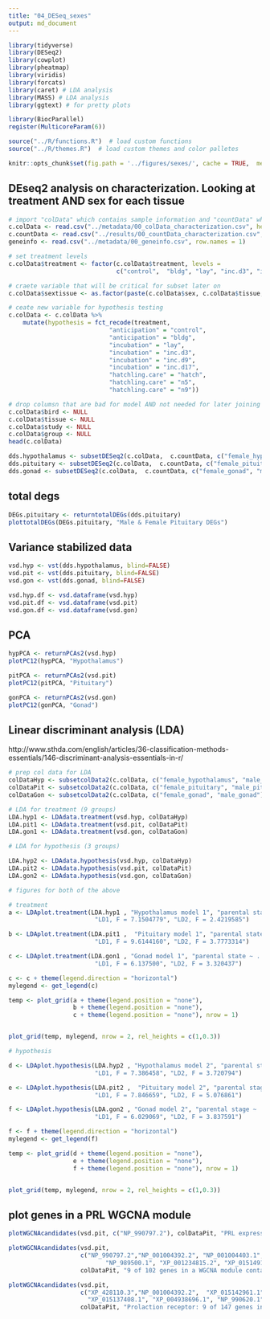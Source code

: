 ```yaml
---
title: "04_DESeq_sexes"
output: md_document
---
```


```r

library(tidyverse)
library(DESeq2)
library(cowplot)
library(pheatmap)
library(viridis)
library(forcats)
library(caret) # LDA analysis
library(MASS) # LDA analysis
library(ggtext) # for pretty plots

library(BiocParallel)
register(MulticoreParam(6))

source("../R/functions.R")  # load custom functions 
source("../R/themes.R")  # load custom themes and color palletes

knitr::opts_chunk$set(fig.path = '../figures/sexes/', cache = TRUE,  message=F, comment=FALSE, warning=FALSE)
```

## DEseq2 analysis on characterization. Looking at treatment AND sex for each tissue

```r
# import "colData" which contains sample information and "countData" which contains read counts
c.colData <- read.csv("../metadata/00_colData_characterization.csv", header = T, row.names = 1)
c.countData <- read.csv("../results/00_countData_characterization.csv", header = T, row.names = 1)
geneinfo <- read.csv("../metadata/00_geneinfo.csv", row.names = 1)

# set treatment levels
c.colData$treatment <- factor(c.colData$treatment, levels = 
                              c("control",  "bldg", "lay", "inc.d3", "inc.d9", "inc.d17", "hatch", "n5", "n9"))

# craete variable that will be critical for subset later on
c.colData$sextissue <- as.factor(paste(c.colData$sex, c.colData$tissue, sep = "_"))

# ceate new variable for hypothesis testing
c.colData <- c.colData %>%
    mutate(hypothesis = fct_recode(treatment,
                            "anticipation" = "control",
                            "anticipation" = "bldg",
                            "incubation" = "lay",
                            "incubation" = "inc.d3",
                            "incubation" = "inc.d9",
                            "incubation" = "inc.d17",
                            "hatchling.care" = "hatch",
                            "hatchling.care" = "n5",
                            "hatchling.care" = "n9"))

# drop columsn that are bad for model AND not needed for later joining
c.colData$bird <- NULL
c.colData$tissue <- NULL
c.colData$study <- NULL
c.colData$group <- NULL
head(c.colData)
```



```r
dds.hypothalamus <- subsetDESeq2(c.colData,  c.countData, c("female_hypothalamus","male_hypothalamus") )
dds.pituitary <- subsetDESeq2(c.colData,  c.countData, c("female_pituitary", "male_pituitary" ) )
dds.gonad <- subsetDESeq2(c.colData,  c.countData, c("female_gonad", "male_gonad") )
```


## total degs

```r
DEGs.pituitary <- returntotalDEGs(dds.pituitary)
plottotalDEGs(DEGs.pituitary, "Male & Female Pituitary DEGs")
```

## Variance stabilized data

```r
vsd.hyp <- vst(dds.hypothalamus, blind=FALSE) 
vsd.pit <- vst(dds.pituitary, blind=FALSE) 
vsd.gon <- vst(dds.gonad, blind=FALSE) 

vsd.hyp.df <- vsd.dataframe(vsd.hyp) 
vsd.pit.df <- vsd.dataframe(vsd.pit) 
vsd.gon.df <- vsd.dataframe(vsd.gon) 
```

## PCA

```r
hypPCA <- returnPCAs2(vsd.hyp)
plotPC12(hypPCA, "Hypothalamus")

pitPCA <- returnPCAs2(vsd.pit)
plotPC12(pitPCA, "Pituitary")

gonPCA <- returnPCAs2(vsd.gon)
plotPC12(gonPCA, "Gonad")
```


## Linear discriminant analysis (LDA)

http://www.sthda.com/english/articles/36-classification-methods-essentials/146-discriminant-analysis-essentials-in-r/


```r
# prep col data for LDA
colDataHyp <- subsetcolData2(c.colData, c("female_hypothalamus", "male_hypothalamus"))
colDataPit <- subsetcolData2(c.colData, c("female_pituitary", "male_pituitary"))
colDataGon <- subsetcolData2(c.colData, c("female_gonad", "male_gonad"))

# LDA for treatment (9 groups)
LDA.hyp1 <- LDAdata.treatment(vsd.hyp, colDataHyp)
LDA.pit1 <- LDAdata.treatment(vsd.pit, colDataPit)
LDA.gon1 <- LDAdata.treatment(vsd.gon, colDataGon)

# LDA for hypothesis (3 groups)

LDA.hyp2 <- LDAdata.hypothesis(vsd.hyp, colDataHyp)
LDA.pit2 <- LDAdata.hypothesis(vsd.pit, colDataPit)
LDA.gon2 <- LDAdata.hypothesis(vsd.gon, colDataGon)

```

```r

# figures for both of the above

# treatment
a <- LDAplot.treatment(LDA.hyp1 , "Hypothalamus model 1", "parental state ~ .  0.277 pred. acc.",
                        "LD1, F = 7.1504779", "LD2, F = 2.4219585")

b <- LDAplot.treatment(LDA.pit1 ,  "Pituitary model 1", "parental state ~ .  0.405 pred. acc.",
                        "LD1, F = 9.6144160", "LD2, F = 3.7773314")

c <- LDAplot.treatment(LDA.gon1 , "Gonad model 1", "parental state ~ .  has 0.297 pred. acc.",
                        "LD1, F = 6.137500", "LD2, F = 3.320437")

c <- c + theme(legend.direction = "horizontal")
mylegend <- get_legend(c)

temp <- plot_grid(a + theme(legend.position = "none"),
                  b + theme(legend.position = "none"),
                  c + theme(legend.position = "none"), nrow = 1)


plot_grid(temp, mylegend, nrow = 2, rel_heights = c(1,0.3))

# hypothesis

d <- LDAplot.hypothesis(LDA.hyp2 , "Hypothalamus model 2", "parental stage ~ .  0.432 pred. acc.",
                        "LD1, F = 7.386458", "LD2, F = 3.720794")

e <- LDAplot.hypothesis(LDA.pit2 ,  "Pituitary model 2", "parental stage ~ .  0.473 pred. acc.",
                        "LD1, F = 7.846659", "LD2, F = 5.076861")

f <- LDAplot.hypothesis(LDA.gon2 , "Gonad model 2", "parental stage ~ .  has 0.368 pred. acc.",
                        "LD1, F = 6.029069", "LD2, F = 3.837591")

f <- f + theme(legend.direction = "horizontal")
mylegend <- get_legend(f)

temp <- plot_grid(d + theme(legend.position = "none"),
                  e + theme(legend.position = "none"),
                  f + theme(legend.position = "none"), nrow = 1)


plot_grid(temp, mylegend, nrow = 2, rel_heights = c(1,0.3))
```

## plot genes in a  PRL WGCNA module

```r
plotWGCNAcandidates(vsd.pit, c("NP_990797.2"), colDataPit, "PRL expression")

plotWGCNAcandidates(vsd.pit,
                    c("NP_990797.2","NP_001004392.2", "NP_001004403.1", "NP_001006255.2", "NP_001006274.1",
                           "NP_989500.1", "XP_001234815.2", "XP_015149152.1", "XP_416110.5"),
                    colDataPit, "9 of 102 genes in a WGCNA module containting gene of interest")

plotWGCNAcandidates(vsd.pit,
                    c("XP_428110.3","NP_001004392.2",  "XP_015142961.1", "XP_015139636.1",
                      "XP_015137408.1", "XP_004938696.1", "NP_990620.1", "NP_001170793.2", "NP_001026250.1"),
                    colDataPit, "Prolaction receptor: 9 of 147 genes in a WGCNA module containting PRLR")
```


